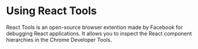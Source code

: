 # Using React Tools

React Tools is an open-source browser extention made by Facebook for debugging React applications. It allows you to inspect the React component hierarchies in the Chrome Developer Tools.